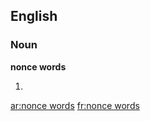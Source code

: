 ==English==

===Noun===
'''nonce words'''

# {{plural of|nonce word}}

[[ar:nonce words]]
[[fr:nonce words]]